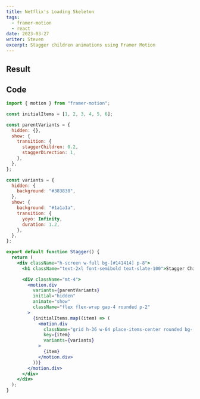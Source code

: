 ```yaml
---
title: Netflix's Loading Skeleton
tags:
  - framer-motion
  - react
date: 2023-03-27
writer: Steven
excerpt: Stagger children animations using Framer Motion
---
```


## Result

<CloudinaryImage publicId="uploads/stagger_vofr3g" width={2000} height={345} alt="stagger children" />

## Code

```jsx
import { motion } from "framer-motion";

const initialItems = [1, 2, 3, 4, 5, 6];

const parentVariants = {
  hidden: {},
  show: {
    transition: {
      staggerChildren: 0.2,
      staggerDirection: 1,
    },
  },
};

const variants = {
  hidden: {
    background: "#383838",
  },
  show: {
    background: "#1a1a1a",
    transition: {
      yoyo: Infinity,
      duration: 1.2,
    },
  },
};

export default function Stagger() {
  return (
    <div className="h-screen w-full bg-[#141414] p-8">
      <h1 className="text-2xl font-semibold text-slate-100">Stagger Children</h1>

      <div className="mt-4">
        <motion.div
          variants={parentVariants}
          initial="hidden"
          animate="show"
          className="flex flex-wrap gap-4 rounded p-2"
        >
          {initialItems.map((item) => (
            <motion.div
              className="grid h-36 w-64 place-items-center rounded bg-[#1a1a1a] font-medium text-slate-100"
              key={item}
              variants={variants}
            >
              {item}
            </motion.div>
          ))}
        </motion.div>
      </div>
    </div>
  );
}
```
